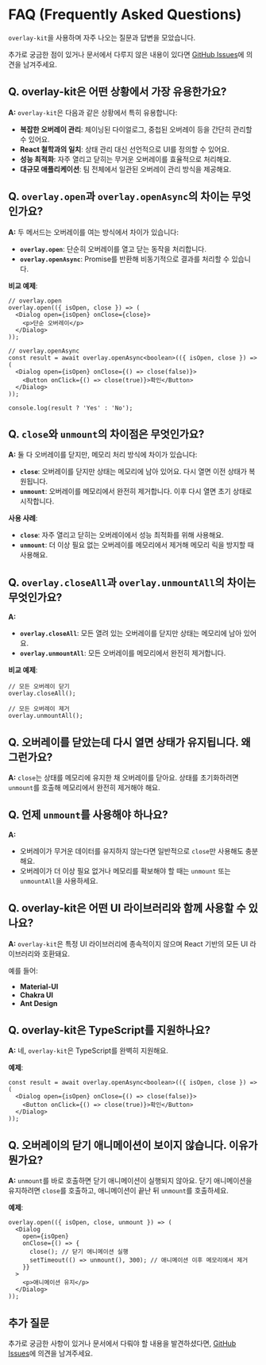 # FAQ (Frequently Asked Questions)

`overlay-kit`을 사용하며 자주 나오는 질문과 답변을 모았습니다.

추가로 궁금한 점이 있거나 문서에서 다루지 않은 내용이 있다면 [GitHub Issues](https://github.com/toss/overlay-kit/issues)에 의견을 남겨주세요.

## Q. overlay-kit은 어떤 상황에서 가장 유용한가요?

**A:**
`overlay-kit`은 다음과 같은 상황에서 특히 유용합니다:

- **복잡한 오버레이 관리**: 체이닝된 다이얼로그, 중첩된 오버레이 등을 간단히 관리할 수 있어요.
- **React 철학과의 일치**: 상태 관리 대신 선언적으로 UI를 정의할 수 있어요.
- **성능 최적화**: 자주 열리고 닫히는 무거운 오버레이를 효율적으로 처리해요.
- **대규모 애플리케이션**: 팀 전체에서 일관된 오버레이 관리 방식을 제공해요.

## Q. `overlay.open`과 `overlay.openAsync`의 차이는 무엇인가요?

**A:**
두 메서드는 오버레이를 여는 방식에서 차이가 있습니다:

- **`overlay.open`**: 단순히 오버레이를 열고 닫는 동작을 처리합니다.
- **`overlay.openAsync`**: Promise를 반환해 비동기적으로 결과를 처리할 수 있습니다.

**비교 예제**:

```tsx
// overlay.open
overlay.open(({ isOpen, close }) => (
  <Dialog open={isOpen} onClose={close}>
    <p>단순 오버레이</p>
  </Dialog>
));

// overlay.openAsync
const result = await overlay.openAsync<boolean>(({ isOpen, close }) => (
  <Dialog open={isOpen} onClose={() => close(false)}>
    <Button onClick={() => close(true)}>확인</Button>
  </Dialog>
));

console.log(result ? 'Yes' : 'No');
```

## Q. `close`와 `unmount`의 차이점은 무엇인가요?

**A:**
둘 다 오버레이를 닫지만, 메모리 처리 방식에 차이가 있습니다:

- **`close`**: 오버레이를 닫지만 상태는 메모리에 남아 있어요. 다시 열면 이전 상태가 복원됩니다.
- **`unmount`**: 오버레이를 메모리에서 완전히 제거합니다. 이후 다시 열면 초기 상태로 시작합니다.

**사용 사례**:

- **`close`**: 자주 열리고 닫히는 오버레이에서 성능 최적화를 위해 사용해요.
- **`unmount`**: 더 이상 필요 없는 오버레이를 메모리에서 제거해 메모리 릭을 방지할 때 사용해요.

## Q. `overlay.closeAll`과 `overlay.unmountAll`의 차이는 무엇인가요?

**A:**

- **`overlay.closeAll`**: 모든 열려 있는 오버레이를 닫지만 상태는 메모리에 남아 있어요.
- **`overlay.unmountAll`**: 모든 오버레이를 메모리에서 완전히 제거합니다.

**비교 예제**:

```tsx
// 모든 오버레이 닫기
overlay.closeAll();

// 모든 오버레이 제거
overlay.unmountAll();
```

## Q. 오버레이를 닫았는데 다시 열면 상태가 유지됩니다. 왜 그런가요?

**A:**
`close`는 상태를 메모리에 유지한 채 오버레이를 닫아요. 상태를 초기화하려면 `unmount`를 호출해 메모리에서 완전히 제거해야 해요.

## Q. 언제 `unmount`를 사용해야 하나요?

**A:**

- 오버레이가 무거운 데이터를 유지하지 않는다면 일반적으로 `close`만 사용해도 충분해요.
- 오버레이가 더 이상 필요 없거나 메모리를 확보해야 할 때는 `unmount` 또는 `unmountAll`을 사용하세요.

## Q. overlay-kit은 어떤 UI 라이브러리와 함께 사용할 수 있나요?

**A:**
`overlay-kit`은 특정 UI 라이브러리에 종속적이지 않으며 React 기반의 모든 UI 라이브러리와 호환돼요.

예를 들어:

- **Material-UI**
- **Chakra UI**
- **Ant Design**

## Q. overlay-kit은 TypeScript를 지원하나요?

**A:**
네, `overlay-kit`은 TypeScript를 완벽히 지원해요.

**예제**:

```tsx
const result = await overlay.openAsync<boolean>(({ isOpen, close }) => (
  <Dialog open={isOpen} onClose={() => close(false)}>
    <Button onClick={() => close(true)}>확인</Button>
  </Dialog>
));
```

## Q. 오버레이의 닫기 애니메이션이 보이지 않습니다. 이유가 뭔가요?

**A:**
`unmount`를 바로 호출하면 닫기 애니메이션이 실행되지 않아요.
닫기 애니메이션을 유지하려면 `close`를 호출하고, 애니메이션이 끝난 뒤 `unmount`를 호출하세요.

**예제**:

```tsx
overlay.open(({ isOpen, close, unmount }) => (
  <Dialog
    open={isOpen}
    onClose={() => {
      close(); // 닫기 애니메이션 실행
      setTimeout(() => unmount(), 300); // 애니메이션 이후 메모리에서 제거
    }}
  >
    <p>애니메이션 유지</p>
  </Dialog>
));
```

## 추가 질문

추가로 궁금한 사항이 있거나 문서에서 다뤄야 할 내용을 발견하셨다면, [GitHub Issues](https://github.com/toss/overlay-kit/issues)에 의견을 남겨주세요.
